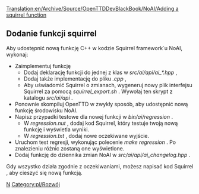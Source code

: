 [[Translation:en/Archive/Source/OpenTTDDevBlackBook/NoAI/Adding a squirrel function]]
 
<!--{{DevDoc}}-->{{pl/Rozwój}}

==Dodanie funkcji squirrel==
Aby udostępnić nową funkcję C++ w kodzie Squirrel framework`u NoAI, wykonaj:
* Zaimplementuj funkcję
** Dodaj deklarację funkcji do jednej z klas w ''src/ai/api/ai_*.hpp'' , 
** Dodaj także implementację do pliku ''.cpp'' ,
** Aby uświadomić Squirrel o zmianach, wygeneruj nowy plik interfejsu Squirrel za pomocą ''squirrel_export.sh'' . Wywołaj ten skrypt z katalogu ''src/ai/api'' .
* Ponownie skompiluj OpenTTD w zwykły sposób, aby udostępnić nową funkcję środowisku NoAI.
* Napisz przypadki testowe dla nowej funkcji w ''bin/ai/regression'' .
** W ''regression.nut'' , dodaj kod Squirrel, który testuje twoją nową funkcję i wyświetla wyniki.
** W ''regression.txt'' , dodaj nowe oczekiwane wyjście.
* Uruchom test regresji, wykonując polecenie ''make regression'' . Po znalezieniu różnic zostaną one wyświetlone.
* Dodaj funkcję do dziennika zmian NoAI w ''src/ai/api/ai_changelog.hpp'' .

Gdy wszystko działa zgodnie z oczekiwaniami, możesz napisać kod Squirrel , aby cieszyć się nową funkcją.

<!--[[Category:OpenTTDDevBlackBook|N]]--> [[Category:pl/OpenTTDDevBlackBook|N]]
<!--[[Category:Development]]--> [[Category:pl/Rozwój]]